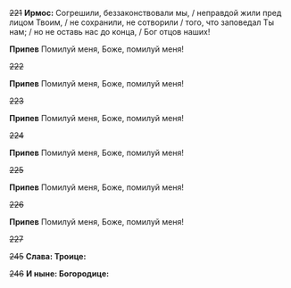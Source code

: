 ~~221~~ **Ирмос:** Согрешили, беззаконствовали мы, / неправдой жили пред лицом Твоим, / не сохранили, не сотворили / того, что заповедал Ты нам; / но не оставь нас до конца, / Бог отцов наших!

**Припев** Помилуй меня, Боже, помилуй меня!

~~222~~

**Припев** Помилуй меня, Боже, помилуй меня!

~~223~~

**Припев** Помилуй меня, Боже, помилуй меня!

~~224~~

**Припев** Помилуй меня, Боже, помилуй меня!

~~225~~

**Припев** Помилуй меня, Боже, помилуй меня!

~~226~~

**Припев** Помилуй меня, Боже, помилуй меня!

~~227~~

~~245~~ **Слава: Троице:**

~~246~~ **И ныне: Богородице:**

